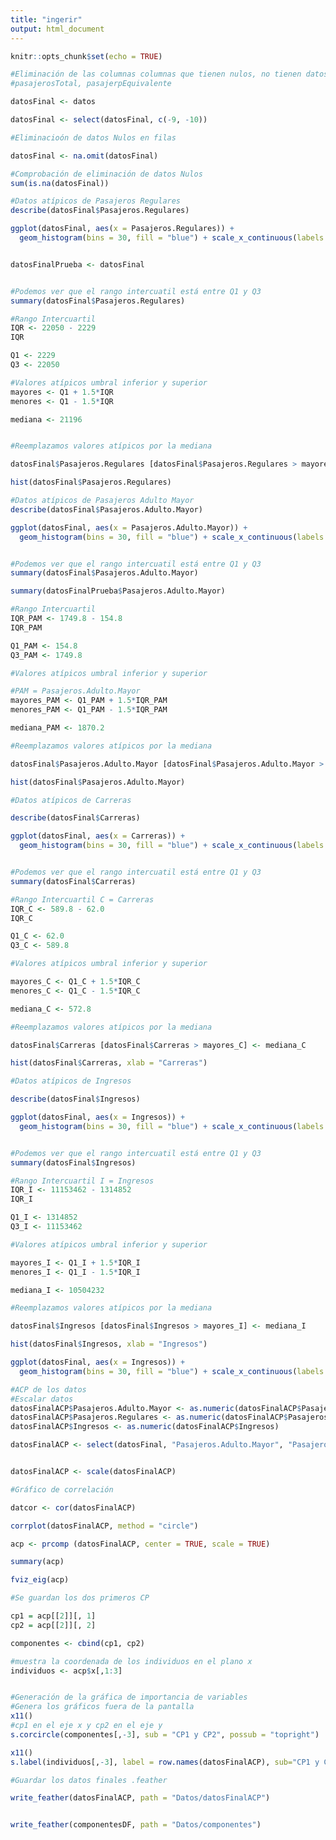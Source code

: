 ---
title: "ingerir"
output: html_document
---

```{r setup, include=FALSE}
knitr::opts_chunk$set(echo = TRUE)
```

```{r}

#Eliminación de las columnas columnas que tienen nulos, no tienen datos en este caso
#pasajerosTotal, pasajerpEquivalente

datosFinal <- datos

datosFinal <- select(datosFinal, c(-9, -10))

```

```{r}
#Eliminacioón de datos Nulos en filas

datosFinal <- na.omit(datosFinal)

#Comprobación de eliminación de datos Nulos
sum(is.na(datosFinal))


```
```{r}
#Datos atípicos de Pasajeros Regulares
describe(datosFinal$Pasajeros.Regulares)

ggplot(datosFinal, aes(x = Pasajeros.Regulares)) + 
  geom_histogram(bins = 30, fill = "blue") + scale_x_continuous(labels = scales::comma) + labs(x="Regulares", y="Frecuencia") + scale_fill_brewer(palette = "Blues")


datosFinalPrueba <- datosFinal


#Podemos ver que el rango intercuatil está entre Q1 y Q3
summary(datosFinal$Pasajeros.Regulares)

#Rango Intercuartil
IQR <- 22050 - 2229
IQR

Q1 <- 2229
Q3 <- 22050

#Valores atípicos umbral inferior y superior
mayores <- Q1 + 1.5*IQR
menores <- Q1 - 1.5*IQR

mediana <- 21196


#Reemplazamos valores atípicos por la mediana

datosFinal$Pasajeros.Regulares [datosFinal$Pasajeros.Regulares > mayores] <- mediana

hist(datosFinal$Pasajeros.Regulares)

```
```{r}
#Datos atípicos de Pasajeros Adulto Mayor
describe(datosFinal$Pasajeros.Adulto.Mayor)

ggplot(datosFinal, aes(x = Pasajeros.Adulto.Mayor)) + 
  geom_histogram(bins = 30, fill = "blue") + scale_x_continuous(labels = scales::comma) + labs(x="Adulto Mayor", y="Frecuencia") + scale_fill_brewer(palette = "Blues")


#Podemos ver que el rango intercuatil está entre Q1 y Q3
summary(datosFinal$Pasajeros.Adulto.Mayor)

summary(datosFinalPrueba$Pasajeros.Adulto.Mayor)

#Rango Intercuartil
IQR_PAM <- 1749.8 - 154.8
IQR_PAM

Q1_PAM <- 154.8
Q3_PAM <- 1749.8

#Valores atípicos umbral inferior y superior

#PAM = Pasajeros.Adulto.Mayor
mayores_PAM <- Q1_PAM + 1.5*IQR_PAM
menores_PAM <- Q1_PAM - 1.5*IQR_PAM

mediana_PAM <- 1870.2

#Reemplazamos valores atípicos por la mediana

datosFinal$Pasajeros.Adulto.Mayor [datosFinal$Pasajeros.Adulto.Mayor > mayores_PAM] <- mediana_PAM

hist(datosFinal$Pasajeros.Adulto.Mayor)


```

```{r}
#Datos atípicos de Carreras

describe(datosFinal$Carreras)

ggplot(datosFinal, aes(x = Carreras)) + 
  geom_histogram(bins = 30, fill = "blue") + scale_x_continuous(labels = scales::comma) + labs(x="Carreras", y="Frecuencia") + scale_fill_brewer(palette = "Blues")


#Podemos ver que el rango intercuatil está entre Q1 y Q3
summary(datosFinal$Carreras)

#Rango Intercuartil C = Carreras
IQR_C <- 589.8 - 62.0
IQR_C

Q1_C <- 62.0
Q3_C <- 589.8

#Valores atípicos umbral inferior y superior

mayores_C <- Q1_C + 1.5*IQR_C
menores_C <- Q1_C - 1.5*IQR_C

mediana_C <- 572.8

#Reemplazamos valores atípicos por la mediana

datosFinal$Carreras [datosFinal$Carreras > mayores_C] <- mediana_C

hist(datosFinal$Carreras, xlab = "Carreras")


```

```{r}
#Datos atípicos de Ingresos

describe(datosFinal$Ingresos)

ggplot(datosFinal, aes(x = Ingresos)) + 
  geom_histogram(bins = 30, fill = "blue") + scale_x_continuous(labels = scales::comma) + labs(x="Ingresos", y="Frecuencia") + scale_fill_brewer(palette = "Blues")


#Podemos ver que el rango intercuatil está entre Q1 y Q3
summary(datosFinal$Ingresos)

#Rango Intercuartil I = Ingresos
IQR_I <- 11153462 - 1314852
IQR_I

Q1_I <- 1314852
Q3_I <- 11153462

#Valores atípicos umbral inferior y superior

mayores_I <- Q1_I + 1.5*IQR_I
menores_I <- Q1_I - 1.5*IQR_I

mediana_I <- 10504232

#Reemplazamos valores atípicos por la mediana

datosFinal$Ingresos [datosFinal$Ingresos > mayores_I] <- mediana_I

hist(datosFinal$Ingresos, xlab = "Ingresos")

ggplot(datosFinal, aes(x = Ingresos)) + 
  geom_histogram(bins = 30, fill = "blue") + scale_x_continuous(labels = scales::comma) + labs(x="Ingresos", y="Frecuencia") + scale_fill_brewer(palette = "Blues")


```

```{r}
#ACP de los datos
#Escalar datos
datosFinalACP$Pasajeros.Adulto.Mayor <- as.numeric(datosFinalACP$Pasajeros.Adulto.Mayor)
datosFinalACP$Pasajeros.Regulares <- as.numeric(datosFinalACP$Pasajeros.Regulares)
datosFinalACP$Ingresos <- as.numeric(datosFinalACP$Ingresos)

datosFinalACP <- select(datosFinal, "Pasajeros.Adulto.Mayor", "Pasajeros.Regulares", "Carreras", "Ingresos")


datosFinalACP <- scale(datosFinalACP) 

#Gráfico de correlación

datcor <- cor(datosFinalACP)

corrplot(datosFinalACP, method = "circle")

acp <- prcomp (datosFinalACP, center = TRUE, scale = TRUE)

summary(acp)

fviz_eig(acp)

#Se guardan los dos primeros CP

cp1 = acp[[2]][, 1]
cp2 = acp[[2]][, 2]

componentes <- cbind(cp1, cp2)

#muestra la coordenada de los individuos en el plano x
individuos <- acp$x[,1:3]


#Generación de la gráfica de importancia de variables
#Genera los gráficos fuera de la pantalla
x11()
#cp1 en el eje x y cp2 en el eje y
s.corcircle(componentes[,-3], sub = "CP1 y CP2", possub = "topright")

x11()
s.label(individuos[,-3], label = row.names(datosFinalACP), sub="CP1 y CP2", possub = "topright")

#Guardar los datos finales .feather

write_feather(datosFinalACP, path = "Datos/datosFinalACP")


write_feather(componentesDF, path = "Datos/componentes")


```




























